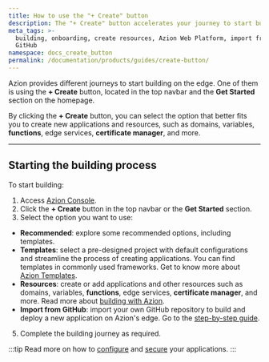 ```yaml
---
title: How to use the "+ Create" button
description: The "+ Create" button accelerates your journey to start building with Azion.
meta_tags: >-
  building, onboarding, create resources, Azion Web Platform, import from
  GitHub
namespace: docs_create_button
permalink: /documentation/products/guides/create-button/
---
```


Azion provides different journeys to start building on the edge. One of them is using the **+ Create** button, located in the top navbar and the **Get Started** section on the homepage.

By clicking the **+ Create** button, you can select the option that better fits you to create new applications and resources, such as domains, variables, **functions**, edge services, **certificate manager**, and more.

---

## Starting the building process

To start building:

1. Access [Azion Console](https://console.azion.com).
2. Click the **+ Create** button in the top navbar or the **Get Started** section.
3. Select the option you want to use:
- **Recommended**: explore some recommended options, including templates. 
- **Templates**: select a pre-designed project with default configurations and streamline the process of creating applications. You can find templates in commonly used frameworks. Get to know more about [Azion Templates](/en/documentation/products/marketplace/templates/).
- **Resources**: create or add applications and other resources such as domains, variables, **functions**, edge services, **certificate manager**, and more. Read more about [building with Azion](/en/documentation/products/guides/build/overview/).
- **Import from GitHub**: import your own GitHub repository to build and deploy a new application on Azion's edge. Go to the [step-by-step guide](/en/documentation/products/guides/import-an-existing-project-from-github/). 
5. Complete the building journey as required.

:::tip
Read more on how to [configure](/en/documentation/products/guides/build/configure-main-settings/) and [secure](/en/documentation/products/secure/overview/) your applications.
:::

